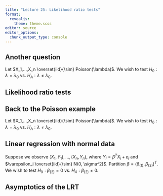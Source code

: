 ```yaml
---
title: "Lecture 25: Likelihood ratio tests"
format: 
  revealjs:
    theme: theme.scss
editor: source
editor_options: 
  chunk_output_type: console
---
```


## Another question

Let $X_1,...,X_n \overset{iid}{\sim} Poisson(\lambda)$. We wish to test $H_0: \lambda = \lambda_0$ vs. $H_A: \lambda \neq \lambda_0$.

## Likelihood ratio tests

## Back to the Poisson example

Let $X_1,...,X_n \overset{iid}{\sim} Poisson(\lambda)$. We wish to test $H_0: \lambda = \lambda_0$ vs. $H_A: \lambda \neq \lambda_0$.

## Linear regression with normal data

Suppose we observe $(X_1, Y_1),...,(X_n, Y_n)$, where $Y_i = \beta^T X_i + \varepsilon_i$ and $\varepsilon_i \overset{iid}{\sim} N(0, \sigma^2)$. Partition $\beta = (\beta_{(1)}, \beta_{(2)})^T$. We wish to test $H_0: \beta_{(2)} = 0$ vs. $H_A: \beta_{(2)} \neq 0$.

## Asymptotics of the LRT

